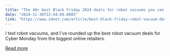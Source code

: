 ```yaml
---
title: "The 40+ best Black Friday 2024 deals for robot vacuums you can still shop now"
date: "2024-11-30T22:44:09.000Z"
link: "https://www.zdnet.com/article/best-black-friday-robot-vacuum-deals-2024-11-30/"
---
```


I test robot vacuums, and I've rounded up the best robot vacuum deals for Cyber Monday from the biggest online retailers.

[Read more](https://www.zdnet.com/article/best-black-friday-robot-vacuum-deals-2024-11-30/)
